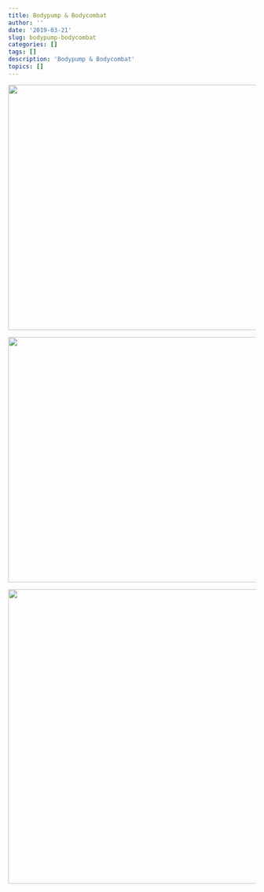 ```yaml
---
title: Bodypump & Bodycombat
author: ''
date: '2019-03-21'
slug: bodypump-bodycombat
categories: []
tags: []
description: 'Bodypump & Bodycombat'
topics: []
---
```


![](/post\bodypump-bodycombat/001.jpg){width=760px height=500px}

![](/post\bodypump-bodycombat/002.png){width=760px height=500px}


![](/post\bodypump-bodycombat/003.jpg){width=760px height=600px}